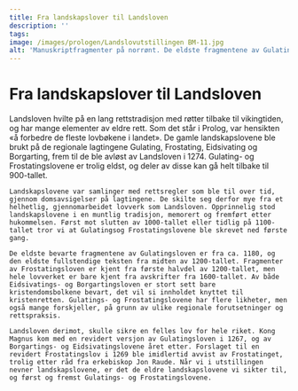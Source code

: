 ```yaml
---
title: Fra landskapslover til Landsloven
description: ''
tags:
image: /images/prologen/Landslovutstillingen BM-11.jpg
alt: 'Manuskriptfragmenter på norrønt. De eldste fragmentene av Gulatingsloven.'
---
```



# Fra landskapslover til Landsloven

<Container stil="initial side">
    Landsloven hvilte på en lang rettstradisjon med røtter tilbake til vikingtiden, og har mange elementer av eldre rett. Som det står i Prolog, var hensikten «å forbedre de fleste lovbøkene i landet». De gamle landskapslovene ble brukt på de regionale lagtingene Gulating, Frostating, Eidsivating og Borgarting, frem til de ble avløst av Landsloven i 1274. Gulating- og Frostatingslovene er trolig eldst, og deler av disse kan gå helt tilbake til 900-tallet. 
    
    Landskapslovene var samlinger med rettsregler som ble til over tid, gjennom domsavsigelser på lagtingene. De skilte seg derfor mye fra et helhetlig, gjennomarbeidet lovverk som Landsloven. Opprinnelig stod landskapslovene i en muntlig tradisjon, memorert og fremført etter hukommelsen. Først mot slutten av 1000-tallet eller tidlig på 1100-tallet tror vi at Gulatingsog Frostatingslovene ble skrevet ned første gang. 
    
    De eldste bevarte fragmentene av Gulatingsloven er fra ca. 1180, og den eldste fullstendige teksten fra midten av 1200-tallet. Fragmenter av Frostatingsloven er kjent fra første halvdel av 1200-tallet, men hele lovverket er bare kjent fra avskrifter fra 1600-tallet. Av både Eidsivatings- og Borgartingsloven er stort sett bare kristendomsbolkene bevart, det vil si innholdet knyttet til kristenretten. Gulatings- og Frostatingslovene har flere likheter, men også mange forskjeller, på grunn av ulike regionale forutsetninger og rettspraksis. 
    
    Landsloven derimot, skulle sikre en felles lov for hele riket. Kong Magnus kom med en revidert versjon av Gulatingsloven i 1267, og av Borgartings- og Eidsivatingslovene året etter. Forslaget til en revidert Frostatingslov i 1269 ble imidlertid avvist av Frostatinget, trolig etter råd fra erkebiskop Jon Raude. Når vi i utstillingen nevner landskapslovene, er det de eldre landskapslovene vi sikter til, og først og fremst Gulatings- og Frostatingslovene.
</Container>
